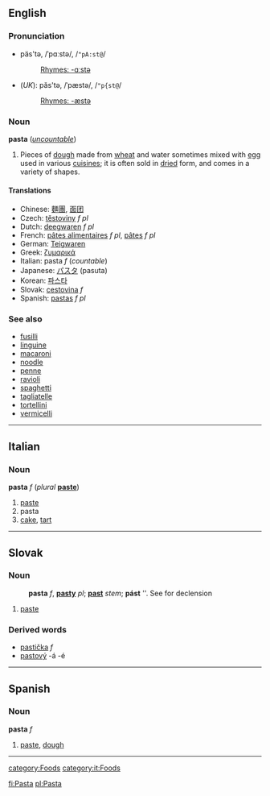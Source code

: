 ==English==

===Pronunciation===
*päs'tə, /ˈpɑːstə/, /<tt>"pA:st@</tt>/
*:[[Rhymes:English:-ɑːstə|Rhymes: -ɑːstə]]
*(''UK''): păs'tə, /ˈpæstə/, /<tt>"p{st@</tt>/
*:[[Rhymes:English:-æstə|Rhymes: -æstə]]

===Noun===
'''pasta''' (''[[uncountable]]'')

#Pieces of [[dough]] made from [[wheat]] and water sometimes mixed with [[egg]] used in various [[cuisine]]s; it is often sold in [[dried]] form, and comes in a variety of shapes.

====Translations====
*Chinese: [[麵團]], [[面团]]
*Czech: [[těstoviny]]  ''f pl''
*Dutch: [[deegwaren]] ''f pl''<!-- plural? -->
*French: [[pâtes alimentaires]] ''f pl'', [[pâtes]] ''f pl''
*German: [[Teigwaren]]<!-- plural? -->
*Greek: [[ζυμαρικά]]<!-- plural. gender? -->
*Italian: pasta ''f'' (''countable'')<!-- does italian even have uncountable nouns?! -->
*Japanese: [[パスタ]] (pasuta)
*Korean: [[파스타]]
*Slovak: [[cestovina]]  ''f''
*Spanish: [[pastas]] ''f pl''

===See also===
*[[fusilli]]
*[[linguine]]
*[[macaroni]]
*[[noodle]]
*[[penne]]
*[[ravioli]]
*[[spaghetti]]
*[[tagliatelle]]
*[[tortellini]]
*[[vermicelli]]
{{Wikipedia}}

----
==Italian==
===Noun===
'''pasta''' ''f'' (''plural'' '''[[paste]]''')

#[[paste]]
#pasta
#[[cake]], [[tart]]

----
==Slovak==
===Noun===
:'''pasta''' ''f'', '''[[pasty]]''' ''pl''; '''[[past]]''' ''stem''; '''pást''' ''{{genpl}}. See {{zena}} for declension
# [[paste]]

===Derived words===
* [[pastička]] ''f''
* [[pastový]] -á -é

----

==Spanish==
===Noun===
'''pasta''' ''f''
# [[paste]], [[dough]]
----
[[category:Foods]]
[[category:it:Foods]]

[[fi:Pasta]]
[[pl:Pasta]]